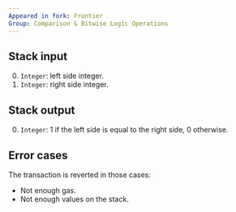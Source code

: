 ```yaml
---
Appeared in fork: Frontier
Group: Comparison & Bitwise Logic Operations
---
```


## Stack input

0. `Integer`: left side integer.
1. `Integer`: right side integer.

## Stack output

0. `Integer`: 1 if the left side is equal to the right side, 0 otherwise.

## Error cases

The transaction is reverted in those cases:
- Not enough gas.
- Not enough values on the stack.

